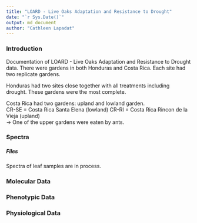 ```yaml
---
title: "LOARD - Live Oaks Adaptation and Resistance to Drought"
date: "`r Sys.Date()`"
output: md_document
author: "Cathleen Lapadat"
---
```

### Introduction
Documentation of LOARD - Live Oaks Adaptation and Resistance to Drought data. There were gardens in both Honduras and Costa Rica. Each site had two replicate gardens.  

Honduras had two sites close together with all treatments including drought. These gardens were the most complete.  

Costa Rica had two gardens: upland and lowland garden.  
    CR-SE = Costa Rica Santa Elena (lowland)
    CR-RI = Costa Rica Rincon de la Vieja (upland)  
        -> One of the upper gardens were eaten by ants.

### Spectra
##### Files

Spectra of leaf samples are in process.

### Molecular Data

### Phenotypic Data
### Physiological Data